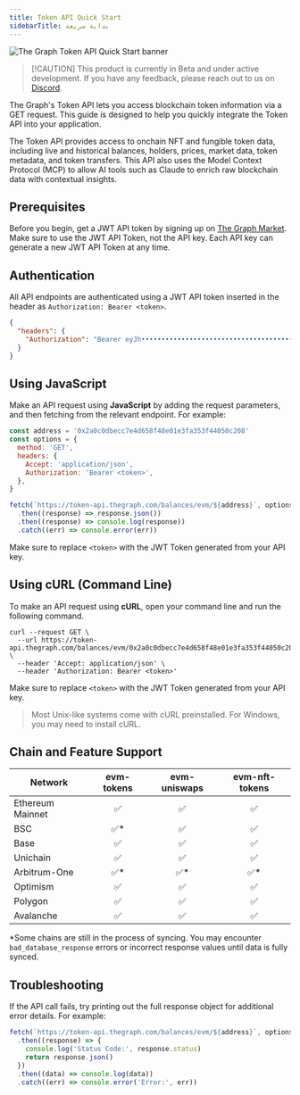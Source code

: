 ```yaml
---
title: Token API Quick Start
sidebarTitle: بداية سريعة
---
```


![The Graph Token API Quick Start banner](/img/token-api-quickstart-banner.jpg)

> [!CAUTION] This product is currently in Beta and under active development. If you have any feedback, please reach out to us on [Discord](https://discord.gg/graphprotocol).

The Graph's Token API lets you access blockchain token information via a GET request. This guide is designed to help you quickly integrate the Token API into your application.

The Token API provides access to onchain NFT and fungible token data, including live and historical balances, holders, prices, market data, token metadata, and token transfers. This API also uses the Model Context Protocol (MCP) to allow AI tools such as Claude to enrich raw blockchain data with contextual insights.

## Prerequisites

Before you begin, get a JWT API token by signing up on [The Graph Market](https://thegraph.market/). Make sure to use the JWT API Token, not the API key. Each API key can generate a new JWT API Token at any time.

## Authentication

All API endpoints are authenticated using a JWT API token inserted in the header as `Authorization: Bearer <token>`.

```json
{
  "headers": {
    "Authorization": "Bearer eyJh•••••••••••••••••••••••••••••••••••••••••••••••••••••••••••••••••••••••••••••••••••••••••••••••••••••••••••••••••••••••••••••••••••••••••••••••••••••••••••••••••••••••••••••••••••••••••••••••••••••••••••••••••••••••••••••••••••••••••••••••••••••••••••••••••••••••••••••••••••••••••••••••••••••••••••••••••••••••••••••••••••••••••••••••••••••••••••••••••••••••••••••••••••••••••••••••••••••••••••••••••••••••••••••••••••••••••••••••••••NnlA"
  }
}
```

## Using JavaScript

Make an API request using **JavaScript** by adding the request parameters, and then fetching from the relevant endpoint. For example:

```js label="index.js"
const address = '0x2a0c0dbecc7e4d658f48e01e3fa353f44050c208'
const options = {
  method: 'GET',
  headers: {
    Accept: 'application/json',
    Authorization: 'Bearer <token>',
  },
}

fetch(`https://token-api.thegraph.com/balances/evm/${address}`, options)
  .then((response) => response.json())
  .then((response) => console.log(response))
  .catch((err) => console.error(err))
```

Make sure to replace `<token>` with the JWT Token generated from your API key.

## Using cURL (Command Line)

To make an API request using **cURL**, open your command line and run the following command.

```curl
curl --request GET \
  --url https://token-api.thegraph.com/balances/evm/0x2a0c0dbecc7e4d658f48e01e3fa353f44050c208 \
  --header 'Accept: application/json' \
  --header 'Authorization: Bearer <token>'
```

Make sure to replace `<token>` with the JWT Token generated from your API key.

> Most Unix-like systems come with cURL preinstalled. For Windows, you may need to install cURL.

## Chain and Feature Support

| Network          | evm-tokens | evm-uniswaps | evm-nft-tokens |
| ---------------- | :--------: | :----------: | :------------: |
| Ethereum Mainnet |    ✅       |    ✅         |     ✅          |
| BSC              |   ✅\*      |    ✅         |     ✅          |
| Base             |    ✅       |    ✅         |     ✅          |
| Unichain         |    ✅       |    ✅         |     ✅          |
| Arbitrum-One     |   ✅\*      |    ✅\*       |    ✅\*         |
| Optimism         |    ✅       |    ✅         |     ✅          |
| Polygon          |    ✅       |    ✅         |     ✅          |
| Avalanche        |    ✅       |    ✅         |     ✅          |

\*Some chains are still in the process of syncing. You may encounter `bad_database_response` errors or incorrect response values until data is fully synced.

## Troubleshooting

If the API call fails, try printing out the full response object for additional error details. For example:

```js label="index.js"
fetch(`https://token-api.thegraph.com/balances/evm/${address}`, options)
  .then((response) => {
    console.log('Status Code:', response.status)
    return response.json()
  })
  .then((data) => console.log(data))
  .catch((err) => console.error('Error:', err))
```
